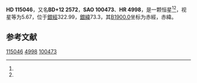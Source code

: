 {{Starbox begin
| name = HD 115046
}}
{{Starbox observe
| epoch = [[J2000.0|J2000.0]]
| constell = {{星座名待查}}<ref name=SIMBAD>{{cite web
 | url=http://simbad.u-strasbg.fr/simbad/sim-id?Ident=HR+4998
 | title=Pulsating variable Star
 | publisher=Centre de Données astronomiques de Strasbourg
 | work=SIMBAD
 | accessdate=2012-07-13
 | archive-date=2016-03-17
 | archive-url=https://web.archive.org/web/20160317065441/http://simbad.u-strasbg.fr/simbad/sim-id?Ident=HR+4998
 | dead-url=no
 }}</ref><ref name=DATA>{{cite web
 | url=http://vizier.u-strasbg.fr/viz-bin/VizieR-5?-out.add=.&-source=5050&-corr=PK=HR&-out.max=9999&HR=4998
 | title=VizieR Detailed Page
 | accessdate=2012-07-13
 | archive-date=2016-03-04
 | archive-url=https://web.archive.org/web/20160304200550/http://vizier.u-strasbg.fr/viz-bin/VizieR-5?-out.add=.&-source=5050&-corr=PK=HR&-out.max=9999&HR=4998
 | dead-url=no
 }}</ref>
| 星官 = 
| ra = {{RA|13|14|31.3}}<ref name=SIMBAD /><ref name=DATA />
| dec = {{DEC|+11|19|54}}<ref name=SIMBAD /><ref name=DATA />
| appmag_v = 5.67<ref name=SIMBAD /><ref name=DATA />
}}
{{Starbox character
| class = M0III<ref name=SIMBAD /><ref name=DATA />
| b-v = 1.5<ref name=SIMBAD /><ref name=DATA />
| u-b = 1.86<ref name=SIMBAD /><ref name=DATA />
| r-i = 0.9<ref name=SIMBAD /><ref name=DATA />
| variable = 
}}
{{Starbox astrometry
| radial_v = 1.86
| prop_mo_ra = 12
| parallax = 
| p_error = 
}}
{{Starbox catalog
| names =BD+12 2572，[[SAO星表|SAO]] 100473，[[HD星表|HD]] 115046，[[HR星表|HR]] 4998}}
{{Starbox reference |Simbad=HR+4998}}
{{Starbox end}}

'''HD 115046'''，又名'''BD+12 2572'''，'''SAO 100473'''、'''HR 4998'''，是一颗恒星<ref name=SIMBAD /><ref name=DATA />，视星等为5.67，位于[[銀道座標系|銀經]]322.99，[[銀道座標系|銀緯]]73.3，其[[B1900.0|B1900.0]]坐标为赤經{{RA|13|9|31.9}}，赤緯{{DEC|+11|73.3|46}}。

== 参考文献 ==
{{reflist}}

{{star-stub}}

[[Category:HD和HDE天體|115046]]
[[Category:HR天體|4998]]
[[Category:SAO天體|100473]]